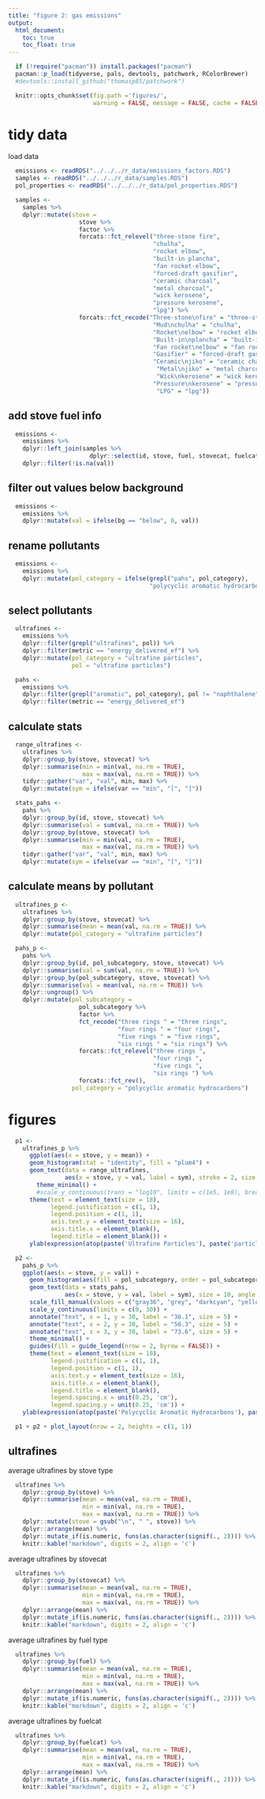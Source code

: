 ```yaml
---
title: "figure 2: gas emissions"
output:
  html_document:
    toc: true
    toc_float: true
---
```


```r
  if (!require("pacman")) install.packages("pacman")
  pacman::p_load(tidyverse, pals, devtools, patchwork, RColorBrewer)
  #devtools::install_github("thomasp85/patchwork")
```

```r
  knitr::opts_chunk$set(fig.path ='figures/',
                        warning = FALSE, message = FALSE, cache = FALSE)
```

# tidy data

load data

```r
  emissions <- readRDS("../../../r_data/emissions_factors.RDS")
  samples <- readRDS("../../../r_data/samples.RDS")
  pol_properties <- readRDS("../../../r_data/pol_properties.RDS")
```

```r
  samples <-
    samples %>%
    dplyr::mutate(stove = 
                    stove %>% 
                    factor %>% 
                    forcats::fct_relevel("three-stone fire",
                                         "chulha",
                                         "rocket elbow",
                                         "built-in plancha",
                                         "fan rocket-elbow",
                                         "forced-draft gasifier",
                                         "ceramic charcoal",
                                         "metal charcoal",
                                         "wick kerosene",
                                         "pressure kerosene",
                                         "lpg") %>%
                    forcats::fct_recode("Three-stone\nfire" = "three-stone fire",
                                         "Mud\nchulha" = "chulha",
                                         "Rocket\nelbow" = "rocket elbow",
                                         "Built-in\nplancha" = "built-in plancha",
                                         "Fan rocket\nelbow" = "fan rocket-elbow",
                                         "Gasifier" = "forced-draft gasifier",
                                         "Ceramic\njiko" = "ceramic charcoal",
                                          "Metal\njiko" = "metal charcoal",
                                          "Wick\nkerosene" = "wick kerosene",
                                         "Pressure\nkerosene" = "pressure kerosene",
                                          "LPG" = "lpg"))
```

## add stove fuel info

```r
  emissions <-
    emissions %>%
    dplyr::left_join(samples %>%
                       dplyr::select(id, stove, fuel, stovecat, fuelcat), by = "id") %>%
    dplyr::filter(!is.na(val))
```

## filter out values below background

```r
  emissions <-
    emissions %>%
    dplyr::mutate(val = ifelse(bg == "below", 0, val))
```

## rename pollutants

```r
  emissions <-
    emissions %>%
    dplyr::mutate(pol_category = ifelse(grepl("pahs", pol_category),
                                        "polycyclic aromatic hydrocarbons", pol_category))
```

## select pollutants

```r
  ultrafines <-
    emissions %>%
    dplyr::filter(grepl("ultrafines", pol)) %>%
    dplyr::filter(metric == "energy_delivered_ef") %>%
    dplyr::mutate(pol_category = "ultrafine particles",
                  pol = "ultrafine particles")
```

```r
  pahs <-
    emissions %>%
    dplyr::filter(grepl("aromatic", pol_category), pol != "naphthalene") %>%
    dplyr::filter(metric == "energy_delivered_ef")
```

## calculate stats

```r
  range_ultrafines <-
    ultrafines %>%
    dplyr::group_by(stove, stovecat) %>%
    dplyr::summarise(min = min(val, na.rm = TRUE),
                     max = max(val, na.rm = TRUE)) %>%
    tidyr::gather("var", "val", min, max) %>%
    dplyr::mutate(sym = ifelse(var == "min", "[", "]"))
```

```r
  stats_pahs <-
    pahs %>%
    dplyr::group_by(id, stove, stovecat) %>%
    dplyr::summarise(val = sum(val, na.rm = TRUE)) %>%
    dplyr::group_by(stove, stovecat) %>%
    dplyr::summarise(min = min(val, na.rm = TRUE),
                     max = max(val, na.rm = TRUE)) %>%
    tidyr::gather("var", "val", min, max) %>%
    dplyr::mutate(sym = ifelse(var == "min", "[", "]"))
```

## calculate means by pollutant

```r
  ultrafines_p <-
    ultrafines %>%
    dplyr::group_by(stove, stovecat) %>%
    dplyr::summarise(mean = mean(val, na.rm = TRUE)) %>%
    dplyr::mutate(pol_category = "ultrafine particles")
```


```r
  pahs_p <-
    pahs %>%
    dplyr::group_by(id, pol_subcategory, stove, stovecat) %>%
    dplyr::summarise(val = sum(val, na.rm = TRUE)) %>%
    dplyr::group_by(pol_subcategory, stove, stovecat) %>%
    dplyr::summarise(val = mean(val, na.rm = TRUE)) %>%
    dplyr::ungroup() %>%
    dplyr::mutate(pol_subcategory = 
                    pol_subcategory %>% 
                    factor %>% 
                    fct_recode("three rings " = "three rings",
                               "four rings " = "four rings",
                               "five rings " = "five rings",
                               "six rings " = "six rings") %>%
                    forcats::fct_relevel("three rings ",
                                         "four rings ",
                                         "five rings ",
                                         "six rings ") %>%
                    forcats::fct_rev(),
                  pol_category = "polycyclic aromatic hydrocarbons")
```

# figures

```r
  p1 <- 
    ultrafines_p %>%
      ggplot(aes(x = stove, y = mean)) +
      geom_histogram(stat = "identity", fill = "plum4") +
      geom_text(data = range_ultrafines,
                aes(x = stove, y = val, label = sym), stroke = 2, size = 10, angle = 90, nudge_x = -0.05) +
        theme_minimal() +
        #scale_y_continuous(trans = "log10", limits = c(1e5, 1e8), breaks = c(1e5, 1e6, 1e7, 1e8)) +
      theme(text = element_text(size = 18),
            legend.justification = c(1, 1), 
            legend.position = c(1, 1),
            axis.text.y = element_text(size = 16),
            axis.title.x = element_blank(),
            legend.title = element_blank()) +
      ylab(expression(atop(paste('Ultrafine Particles'), paste('particles per ', MJ[delivered]))))
```

```r
  p2 <-
    pahs_p %>%
    ggplot(aes(x = stove, y = val)) +
      geom_histogram(aes(fill = pol_subcategory, order = pol_subcategory), stat = "identity") +
      geom_text(data = stats_pahs,
                aes(x = stove, y = val, label = sym), size = 10, angle = 90, nudge_x = -0.02) +
      scale_fill_manual(values = c("gray36", "grey", "darkcyan", "yellowgreen")) +
      scale_y_continuous(limits = c(0, 30)) +
      annotate("text", x = 1, y = 30, label = "36.1", size = 5) +
      annotate("text", x = 2, y = 30, label = "56.3", size = 5) +
      annotate("text", x = 3, y = 30, label = "73.6", size = 5) +
      theme_minimal() +
      guides(fill = guide_legend(nrow = 2, byrow = FALSE)) +
      theme(text = element_text(size = 18),
            legend.justification = c(1, 1), 
            legend.position = c(1, 1),
            axis.text.y = element_text(size = 16),
            axis.title.x = element_blank(),
            legend.title = element_blank(), 
            legend.spacing.x = unit(0.25, 'cm'), 
            legend.spacing.y = unit(0.25, 'cm')) +
    ylab(expression(atop(paste('Polycyclic Aromatic Hydrocarbons'), paste('miligrams per ', MJ[delivered]))))
```

```r
  p1 + p2 + plot_layout(nrow = 2, heights = c(1, 1))
```

## ultrafines

average ultrafines by stove type

```r
  ultrafines %>%
    dplyr::group_by(stove) %>%
    dplyr::summarise(mean = mean(val, na.rm = TRUE),
                     min = min(val, na.rm = TRUE),
                     max = max(val, na.rm = TRUE)) %>%
    dplyr::mutate(stove = gsub("\n", " ", stove)) %>%
    dplyr::arrange(mean) %>%
    dplyr::mutate_if(is.numeric, funs(as.character(signif(., 2)))) %>%
    knitr::kable("markdown", digits = 2, align = 'c')
```

average ultrafines by stovecat

```r
  ultrafines %>%
    dplyr::group_by(stovecat) %>%
    dplyr::summarise(mean = mean(val, na.rm = TRUE),
                     min = min(val, na.rm = TRUE),
                     max = max(val, na.rm = TRUE)) %>%
    dplyr::arrange(mean) %>%
    dplyr::mutate_if(is.numeric, funs(as.character(signif(., 2)))) %>%
    knitr::kable("markdown", digits = 2, align = 'c')
```

average ultrafines by fuel type

```r
  ultrafines %>%
    dplyr::group_by(fuel) %>%
    dplyr::summarise(mean = mean(val, na.rm = TRUE),
                     min = min(val, na.rm = TRUE),
                     max = max(val, na.rm = TRUE)) %>%
    dplyr::arrange(mean) %>%
    dplyr::mutate_if(is.numeric, funs(as.character(signif(., 2)))) %>%
    knitr::kable("markdown", digits = 2, align = 'c')
```

average ultrafines by fuelcat

```r
  ultrafines %>%
    dplyr::group_by(fuelcat) %>%
    dplyr::summarise(mean = mean(val, na.rm = TRUE),
                     min = min(val, na.rm = TRUE),
                     max = max(val, na.rm = TRUE)) %>%
    dplyr::arrange(mean) %>%
    dplyr::mutate_if(is.numeric, funs(as.character(signif(., 2)))) %>%
    knitr::kable("markdown", digits = 2, align = 'c')
```